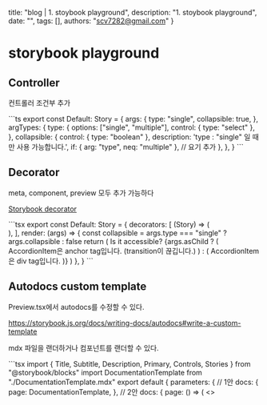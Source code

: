   title: "blog | 1. stoybook playground",
  description: "1. stoybook playground",
  date: "",
  tags: [],
  authors: "scv7282@gmail.com"
}

# storybook playground

## Controller

컨트롤러 조건부 추가

<Detail title="컨트롤러 예문 보가">
```ts
export const Default: Story = {
  args: {
    type: "single",
    collapsible: true,
  },
  argTypes: {
    type: {
      options: ["single", "multiple"],
      control: { type: "select" },
    },
    collapsible: {
      control: { type: "boolean" },
      description: 'type : "single" 일 때만 사용 가능합니다.',
      if: { arg: "type", neq: "multiple" }, // 요기 추가
    },
  },
}
```
</Detail>

## Decorator

meta, component, preview 모두 추가 가능하다

[Storybook decorator](https://storybook.js.org/docs/writing-stories/decorators)

<Detail title='Decorator 예문보기'>
```tsx
export const Default: Story = {
  decorators: [
    (Story) => (
      <div className="min-w-[500px]">
        <Story />
      </div>
    ),
  ],
  render: (args) => {
    const collapsible = args.type === "single" ? args.collapsible : false
    return (
      <Accordion type={args.type} collapsible={collapsible} className="w-full">
        <AccordionItem value="item-1">
          <AccordionTrigger>Is it accessible?</AccordionTrigger>
          <AccordionContent asChild={args.asChild}>
            {args.asChild ? (
              <a>AccordionItem은 anchor tag입니다. (transition이 끊깁니다.)</a>
            ) : (
              <a>AccordionItem은 div tag입니다.</a>
            )}
          </AccordionContent>
        </AccordionItem>
      </Accordion>
    )
  },
}
```
</Detail>

## Autodocs custom template

Preview.tsx에서 autodocs를 수정할 수 있다.

https://storybook.js.org/docs/writing-docs/autodocs#write-a-custom-template

mdx 파일을 랜더하거나 컴포넌트를 랜더할 수 있다.

<Detail>
```tsx
import { Title, Subtitle, Description, Primary, Controls, Stories } from "@storybook/blocks"
import DocumentationTemplate from "./DocumentationTemplate.mdx"
export default {
  parameters: {
    // 1안
    docs: {
      page: DocumentationTemplate,
    },
    // 2안
    docs: {
      page: () => (
        <>
          <Title />
          <Subtitle />
          <Description />
          <Primary />
          <Controls />
          <Stories />
        </>
      ),
    },
  },
}
```
</Detail>

페이지마다 커스터마이징도 가능하다.

<Detail>
```tsx
const meta = {
  title: "button",
  component: Button,
  parameters: {
    layout: "centered",
    docs: {
      page: () => <CustomDocument referenceURL="https://reference" documentsURL="https://dpcs" />,
    },
  },
} satisfies Meta<typeof Button>

export default meta
```
</Detail>
## composite, multiple components

한 페이지에서 여러 컴포넌트를 보여주는 방법

https://storybook.js.org/docs/writing-docs/autodocs#documenting-multiple-components

https://storybook.js.org/tutorials/intro-to-storybook/react/ko/composite-component/

## reference

https://velog.io/@nasikun/%EC%8A%A4%ED%86%A0%EB%A6%AC%EB%B6%81-StoryBook%EC%9D%98-%EA%B8%B0%EB%8A%A5%EC%9D%80-%EC%96%B4%EB%94%94%EA%B9%8C%EC%A7%80-%ED%99%9C%EC%9A%A9-%EA%B0%80%EB%8A%A5%ED%95%9C%EA%B1%B0%EC%97%90%EC%9A%94

https://velog.io/@devstone/%EC%8A%A4%ED%86%A0%EB%A6%AC%EB%B6%81-%EC%A0%9C%EB%8C%80%EB%A1%9C-%ED%99%9C%EC%9A%A9%ED%95%98%EA%B8%B0

https://velog.io/@svk5496/%EB%94%94%EC%9E%90%EC%9D%B8-%EC%8B%9C%EC%8A%A4%ED%85%9C-%EB%A7%8C%EB%93%A4%EC%96%B4%EB%B3%B4%EC%9E%90
